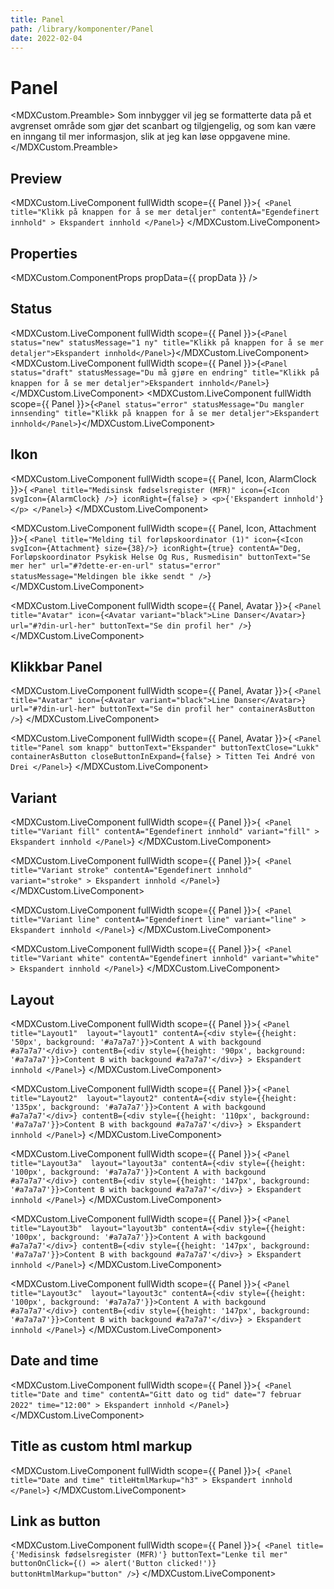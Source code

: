 ```yaml
---
title: Panel
path: /library/komponenter/Panel
date: 2022-02-04
---
```




# Panel

<MDXCustom.Preamble>
  Som innbygger vil jeg se formatterte data på et avgrenset område som gjør det scanbart og tilgjengelig, og som kan være en inngang til mer informasjon, slik at jeg kan løse oppgavene mine.
</MDXCustom.Preamble>

## Preview

<MDXCustom.LiveComponent fullWidth scope={{ Panel }}>{`
    <Panel
        title="Klikk på knappen for å se mer detaljer"
        contentA="Egendefinert innhold"
        >
        Ekspandert innhold
    </Panel>`}
</MDXCustom.LiveComponent>

## Properties

<MDXCustom.ComponentProps propData={{ propData }} />

## Status

<MDXCustom.LiveComponent fullWidth scope={{ Panel }}>{`<Panel status="new" statusMessage="1 ny" title="Klikk på knappen for å se mer detaljer">Ekspandert innhold</Panel>`}</MDXCustom.LiveComponent>
<MDXCustom.LiveComponent fullWidth scope={{ Panel }}>{`<Panel status="draft" statusMessage="Du må gjøre en endring" title="Klikk på knappen for å se mer detaljer">Ekspandert innhold</Panel>`}</MDXCustom.LiveComponent>
<MDXCustom.LiveComponent fullWidth scope={{ Panel }}>{`<Panel status="error" statusMessage="Du mangler innsending" title="Klikk på knappen for å se mer detaljer">Ekspandert innhold</Panel>`}</MDXCustom.LiveComponent>

## Ikon

<MDXCustom.LiveComponent fullWidth scope={{ Panel, Icon, AlarmClock }}>{
    `<Panel
      title="Medisinsk fødselsregister (MFR)"
      icon={<Icon svgIcon={AlarmClock} />}
      iconRight={false}
    >
      <p>{'Ekspandert innhold'}</p>
    </Panel>`}
</MDXCustom.LiveComponent>

<MDXCustom.LiveComponent fullWidth scope={{ Panel, Icon, Attachment }}>{
    `<Panel
      title="Melding til forløpskoordinator (1)"
      icon={<Icon svgIcon={Attachment} size={38}/>}
      iconRight={true}
      contentA="Deg, Forløpskoordinator Psykisk Helse Og Rus, Rusmedisin"
      buttonText="Se mer her"
      url="#?dette-er-en-url"
      status="error"
      statusMessage="Meldingen ble ikke sendt "
     />`}
</MDXCustom.LiveComponent>

<MDXCustom.LiveComponent fullWidth scope={{ Panel, Avatar }}>{
    `<Panel
      title="Avatar"
      icon={<Avatar variant="black">Line Danser</Avatar>}
      url="#?din-url-her"
      buttonText="Se din profil her"
     />`}
</MDXCustom.LiveComponent>

## Klikkbar Panel

<MDXCustom.LiveComponent fullWidth scope={{ Panel, Avatar }}>{
    `<Panel
      title="Avatar"
      icon={<Avatar variant="black">Line Danser</Avatar>}
      url="#?din-url-her"
      buttonText="Se din profil her"
      containerAsButton
     />`}
</MDXCustom.LiveComponent>

<MDXCustom.LiveComponent fullWidth scope={{ Panel, Avatar }}>{
    `<Panel
      title="Panel som knapp"
      buttonText="Ekspander"
      buttonTextClose="Lukk"
      containerAsButton
      closeButtonInExpand={false}
     >
     Titten Tei André von Drei
     </Panel>`}
</MDXCustom.LiveComponent>

## Variant

<MDXCustom.LiveComponent fullWidth scope={{ Panel }}>{`
    <Panel
        title="Variant fill"
        contentA="Egendefinert innhold"
        variant="fill"
        >
        Ekspandert innhold
    </Panel>`}
</MDXCustom.LiveComponent>

<MDXCustom.LiveComponent fullWidth scope={{ Panel }}>{`
    <Panel
        title="Variant stroke"
        contentA="Egendefinert innhold"
        variant="stroke"
        >
        Ekspandert innhold
    </Panel>`}
</MDXCustom.LiveComponent>

<MDXCustom.LiveComponent fullWidth scope={{ Panel }}>{`
    <Panel
        title="Variant line"
        contentA="Egendefinert line"
        variant="line"
        >
        Ekspandert innhold
    </Panel>`}
</MDXCustom.LiveComponent>

<MDXCustom.LiveComponent fullWidth scope={{ Panel }}>{`
    <Panel
        title="Variant white"
        contentA="Egendefinert innhold"
        variant="white"
        >
        Ekspandert innhold
    </Panel>`}
</MDXCustom.LiveComponent>

## Layout

<MDXCustom.LiveComponent fullWidth scope={{ Panel }}>{
    `<Panel title="Layout1" 
        layout="layout1"
        contentA={<div style={{height: '50px', background: '#a7a7a7'}}>Content A with backgound #a7a7a7'</div>}
        contentB={<div style={{height: '90px', background: '#a7a7a7'}}>Content B with backgound #a7a7a7'</div>}
    >
    Ekspandert innhold
    </Panel>`}
</MDXCustom.LiveComponent>

<MDXCustom.LiveComponent fullWidth scope={{ Panel }}>{
    `<Panel title="Layout2" 
        layout="layout2"
        contentA={<div style={{height: '135px', background: '#a7a7a7'}}>Content A with backgound #a7a7a7'</div>}
        contentB={<div style={{height: '110px', background: '#a7a7a7'}}>Content B with backgound #a7a7a7'</div>}
    >
    Ekspandert innhold
    </Panel>`}
</MDXCustom.LiveComponent>

<MDXCustom.LiveComponent fullWidth scope={{ Panel }}>{
    `<Panel title="Layout3a" 
        layout="layout3a"
        contentA={<div style={{height: '100px', background: '#a7a7a7'}}>Content A with backgound #a7a7a7'</div>}
        contentB={<div style={{height: '147px', background: '#a7a7a7'}}>Content B with backgound #a7a7a7'</div>}
    >
    Ekspandert innhold
    </Panel>`}
</MDXCustom.LiveComponent>

<MDXCustom.LiveComponent fullWidth scope={{ Panel }}>{
    `<Panel title="Layout3b" 
        layout="layout3b"
        contentA={<div style={{height: '100px', background: '#a7a7a7'}}>Content A with backgound #a7a7a7'</div>}
        contentB={<div style={{height: '147px', background: '#a7a7a7'}}>Content B with backgound #a7a7a7'</div>}
    >
    Ekspandert innhold
    </Panel>`}
</MDXCustom.LiveComponent>

<MDXCustom.LiveComponent fullWidth scope={{ Panel }}>{
    `<Panel title="Layout3c" 
        layout="layout3c"
        contentA={<div style={{height: '100px', background: '#a7a7a7'}}>Content A with backgound #a7a7a7'</div>}
        contentB={<div style={{height: '147px', background: '#a7a7a7'}}>Content B with backgound #a7a7a7'</div>}
    >
    Ekspandert innhold
    </Panel>`}
</MDXCustom.LiveComponent>

## Date and time

<MDXCustom.LiveComponent fullWidth scope={{ Panel }}>{`
    <Panel
        title="Date and time"
        contentA="Gitt dato og tid"
        date="7 februar 2022"
        time="12:00"
        >
        Ekspandert innhold
    </Panel>`}
</MDXCustom.LiveComponent>

## Title as custom html markup

<MDXCustom.LiveComponent fullWidth scope={{ Panel }}>{`
    <Panel
        title="Date and time"
        titleHtmlMarkup="h3"
        >
        Ekspandert innhold
    </Panel>`}
</MDXCustom.LiveComponent>

## Link as button

<MDXCustom.LiveComponent fullWidth scope={{ Panel }}>{`
    <Panel
        title={'Medisinsk fødselsregister (MFR)'}
        buttonText="Lenke til mer"
        buttonOnClick={() => alert('Button clicked!')}
        buttonHtmlMarkup="button"
    />`}
</MDXCustom.LiveComponent>
